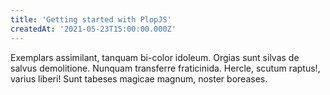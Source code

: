```yaml
---
title: 'Getting started with PlopJS'
createdAt: '2021-05-23T15:00:00.000Z'
---
```


Exemplars assimilant, tanquam bi-color idoleum. Orgias sunt silvas de salvus demolitione.
Nunquam transferre fraticinida.
Hercle, scutum raptus!, varius liberi! Sunt tabeses magicae magnum, noster boreases.
